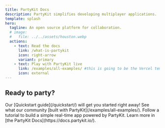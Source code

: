 ```yaml
---
title: PartyKit Docs
description: PartyKit simplifies developing multiplayer applications. 
template: splash
hero:
  tagline: An open source platform for collaboration.
  # image:
  #   file: ../../assets/houston.webp
  actions:
    - text: Read the docs
      link: /what-is-partykit
      icon: right-arrow
      variant: primary
    - text: Play with PartyKit live
      link: /examples/all-examples/ #this is going to be the Vercel template
      icon: external
---
```



## Ready to party?

<CardGrid stagger>
  <Card title="Make your app real-time" icon="rocket">
    Our [Quickstart guide](/quickstart/) will get you started right away!
  </Card>
  <Card title="Explore our examples gallery" icon="magnifier">
    See what our community [built with PartyKit](/examples/all-examples/).
  </Card>
  <Card title="Build a collaborative text editor" icon="add-document">
    Follow a tutorial to build a simple real-time app powered by PartyKit.
  </Card>
  <Card title="Read the docs" icon="open-book">
    Learn more in [the PartyKit Docs](https://docs.partykit.io/).
  </Card>
</CardGrid>
